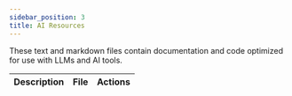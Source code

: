 ```yaml
---
sidebar_position: 3
title: AI Resources
---
```




These text and markdown files contain documentation and code optimized for use with LLMs and AI tools.

<table style={{ width: '100%', borderCollapse: 'collapse' }}>
  <thead>
    <tr>
      <th style={{ textAlign: 'left', padding: '10px' }}>Description</th>
      <th style={{ textAlign: 'left', padding: '10px' }}>File</th>
      <th style={{ textAlign: 'left', padding: '10px' }}>Actions</th>
    </tr>
  </thead>
  <tbody>
    <CopyButton
      title="llms.md"
      filePath="/llms.md"
      description="Navigation index of all EigenLayer documentation pages."
    />
    <CopyButton
      title="llms-full.md"
      filePath="/llms-full.md"
      description="Complete EigenLayer documentation."
    />
    <CopyButton
      title="avs-developer-docs.md"
      filePath="/avs-developer-docs.md"
      description="AVS Developers documentation."
    />
    <CopyButton
      title="operators-developer-docs.md"
      filePath="/operators-developer-docs.md"
      description="Operators documentation."
    />
    <CopyButton
      title="eigenlayer-contracts.md"
      filePath="/eigenlayer-contracts.md"
      description="Complete EigenLayer contracts."
    />
    <CopyButton
      title="hello-world-avs.md"
      filePath="/hello-world-avs.md"
      description="Complete Hello World AVS."
    />
    <CopyButton
      title="eigenlayer-go-sdk.md"
      filePath="/eigenlayer-go-sdk.md"
      description="EigenLayer Go SDK."
      isLastRow={true}
    />
  </tbody>
</table>
